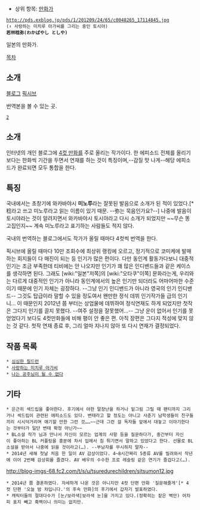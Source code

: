 * 상위 항목: [[만화가]]

 http://pds.exblog.jp/pds/1/201209/24/65/c0048265_17114845.jpg 
 (↑ 사랑하는 미치루 아가씨를 그리는 중인 토시야)
 '''若林稔弥(わかばやし としや)'''

일본의 만화가.

[[목차]]

== 소개 ==
[http://tsuredurechildren.blog40.fc2.com/ 블로그]
[http://www.pixiv.net/member.php?id=465084 픽시브]

번역본을 볼 수 있는 곳.
 [http://mypi.ruliweb.daum.net/mypi.htm?id=nabulgun&ncate=22 2] 
== 소개 ==
인터넷의 개인 블로그에 [[4컷 만화]]를 주로 올리는 작가이다.
한 에피소드 전체를 올리기 보다는 한화씩 기간을 두면서 연재를 하는 것이 특징이며,--감질 맛 나게--해당 에피소드가 완료되면 모두 통합을 한다.

== 특징 ==
국내에서는 초창기에 와카바야시 '''미노루'''라는 잘못된 발음으로 소개가 된 적이 있었다.[* 稔라고 쓰고 미노루라고 읽는 이름이 있기 때문. --弥는 묵음인가요?--] 나중에 발음이 토시야라는 것이 알려지면서 와카바야시 토시야라고 다시 소개가 되었지만 ~~무슨 똥고집인지~~ 계속 미노루라고 표기하는 사람들도 적지 않다.

국내의 번역하는 블로그에서도 작가가 올릴 때마다 4컷씩 번역을 한다.

픽시브에 올릴 때마다 10만 조회수에 최상위 랭킹에 오르고, 정기적으로 코미케에 발매하는 회지들이 다 매진이 되는 등 인기가 많은 편이다. 다만 동인계 활동가다보니 대중적 인기는 조금 부족한데 티비에는 안 나오지만 인기가 꽤 많은 인디밴드들과 같은 케이스를 생각하면 된다. 그래도 [wiki:"일본"저쪽]의 [wiki:"오타쿠"이쪽] 문화라는게, 우리와는 다르게 대중적인 인기가 아니라 동인계에서의 높은 인기만 되더라도 어마어마한 수준이기 때문에 인기 자체는 굉장하다. --그냥 인기 인디밴드가 아니라 영국의 인기 인디밴드-- 그것도 탑급이라 말할 수 있을 정도여서 왠만한 정식 데뷔 인기작가들 급의 인기니... 
이 때문인지 2012년 쯤 부터는 상업물에 데뷔하여 정식연재도 하게 되었지만 첫작은 그다지 인기를 끌지 못했다. --여주 설정을 잘못했어...-- 그냥 운이 없어서 인기를 못 얻었다기 보다도 4컷만화들에 비해 평이 안 좋은 편. 아직 장편은 그다지 적성에 맞지 않는 것 같다. 첫작 연재 종료 후, 그리 얼마 지나지 않아 또 다시 연재가 결정되었다. 

== 작품 목록 ==
 * [[심심한 칠드런]] 
 * [[사랑하는 미치루 아가씨]]
 * [[나는 공주님이 될 수 없다]]

== 기타 ==
 * 은근히 섹드립을 좋아한다. 후기에서 야한 말장난을 하거나 밑그림 그릴 때 팬티까지 그리거나 섹드립이 관련된 에피소드도 있다. 변태라고 할 정도는 아니고 사춘기 남학생들이 친구들끼리 시시덕거리며 얘기할 만한 그런 것……~~근데 그런 걸 독자들 앞에서 대놓고 이야기한다는 것부터가 일단 변태 확정 아닌가~~
 * BL소설 작가 님과 만나서 자신이 모르는 업계의 사항 등을 질문하다가, 중간부터 자신이 좋아하는 BL 커플링을 흥분에 차서 입에서 침 튀기면서 말하고 있었다고 한다. 선물로 BL소설을 받아서 나중에 읽을 것이라고(…). --부남자를 무시하지 말자--
 * 2014년 새해 첫날 처음 한 일이 AV 감상이었다. 4~8시간짜리 5종류 AV를 빌려와서 작년에 이어 2번째 감상회를 즐겼다. AV 배우의 수수한 프로 레슬링 같은 연기가 즐겁다고(…).
http://blog-imgs-68.fc2.com/t/s/u/tsuredurechildren/sitsumon12.jpg
 * 2014년 쯤 결혼하였다. 자세하게 나온 것은 아니지만 4컷 단편 만화 '질문해줄게'[* 4컷 단편 '오늘 밤 차입니다.'의 후속 만화]의 후기에서 갑자기 발표하였다.
 * 캐릭터들의 절대다수가 [눈/보라색|보라색 눈]을 가지고 있다.(정확히는 짙은 벽안) 어차피 표지 빼고 흑백이니 의미는 없지만.
